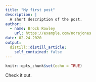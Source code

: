```yaml
---
title: "My first post"
description: |
  A short description of the post.
author:
  - name: Brock Rowley
    url: https://example.com/norajones
date: 02-24-2020
output:
  distill::distill_article:
    self_contained: false
---
```


```r
knitr::opts_chunk$set(echo = TRUE)
```
Check it out.


